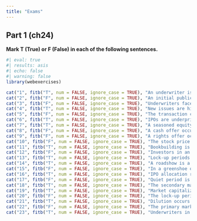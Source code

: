 ```yaml
---
title: "Exams"
---
```


## Part 1 (ch24)

**Mark T (True) or F (False) in each of the following sentences.**

::: {.webex-check .webex-box}

```r
#| eval: true
#| results: asis
#| echo: false
#| warning: false
library(webexercises)

cat("1", fitb("T", num = FALSE, ignore_case = TRUE), "An underwriter is an investment bank that manages the IPO process and helps the company sell its stock.", "\n\n")
cat("2", fitb("F", num = FALSE, ignore_case = TRUE), "An initial public offering (IPO) is not necessarily the first time a company sells its stock to the public.", "\n\n")
cat("3", fitb("F", num = FALSE, ignore_case = TRUE), "Underwriters face no risk during an IPO, so that a greenshoe provision is usually not necessary.", "\n\n")
cat("4", fitb("T", num = FALSE, ignore_case = TRUE), "New issues are highly cyclical.", "\n\n")
cat("5", fitb("F", num = FALSE, ignore_case = TRUE), "The transaction costs of an IPO are usually low.", "\n\n")
cat("6", fitb("T", num = FALSE, ignore_case = TRUE), "IPOs are underpriced on average.", "\n\n")
cat("7", fitb("T", num = FALSE, ignore_case = TRUE), "A seasoned equity offering (SEO) is the sale of stock by a company that is already publicly traded.", "\n\n")
cat("8", fitb("F", num = FALSE, ignore_case = TRUE), "A cash offer occurs when new shares are offered only to existing shareholders.", "\n\n")
cat("9", fitb("F", num = FALSE, ignore_case = TRUE), "A rights offer occurs when new shares are sold to investors at large.", "\n\n")
cat("10", fitb("F", num = FALSE, ignore_case = TRUE), "The stock price reaction to an SEO is positive on average.", "\n\n")
cat("11", fitb("T", num = FALSE, ignore_case = TRUE), "Bookbuilding is a common method used by underwriters to determine the IPO price.", "\n\n")
cat("12", fitb("F", num = FALSE, ignore_case = TRUE), "Investors in an IPO are guaranteed to receive shares at the offering price.", "\n\n")
cat("13", fitb("T", num = FALSE, ignore_case = TRUE), "Lock-up periods restrict company insiders from selling their shares immediately after an IPO.", "\n\n")
cat("14", fitb("T", num = FALSE, ignore_case = TRUE), "A roadshow is a series of presentations made by company executives to potential investors.", "\n\n")
cat("15", fitb("F", num = FALSE, ignore_case = TRUE), "In a greenshoe option, underwriters buy shares back from the market to stabilize the stock price.", "\n\n")
cat("16", fitb("T", num = FALSE, ignore_case = TRUE), "IPO allocation refers to the process of distributing shares to various investors.", "\n\n")
cat("17", fitb("F", num = FALSE, ignore_case = TRUE), "Quiet period is a term used to describe the period after an IPO when company executives cannot communicate with the public.", "\n\n")
cat("18", fitb("T", num = FALSE, ignore_case = TRUE), "The secondary market involves the trading of existing shares among investors.", "\n\n")
cat("19", fitb("T", num = FALSE, ignore_case = TRUE), "Market capitalization is a measure of a company's value, calculated by multiplying its stock price by the number of outstanding shares.", "\n\n")
cat("20", fitb("F", num = FALSE, ignore_case = TRUE), "The lock-up period for insiders typically lasts for a short duration, usually a week.", "\n\n")
cat("21", fitb("T", num = FALSE, ignore_case = TRUE), "Dilution occurs when a company issues additional shares, reducing the ownership percentage of existing shareholders.", "\n\n")
cat("22", fitb("F", num = FALSE, ignore_case = TRUE), "The primary market involves the buying and selling of existing shares among investors.", "\n\n")
cat("23", fitb("T", num = FALSE, ignore_case = TRUE), "Underwriters in an IPO often form a syndicate to share the responsibility of selling the new issue.", "\n\n")

```

:::
